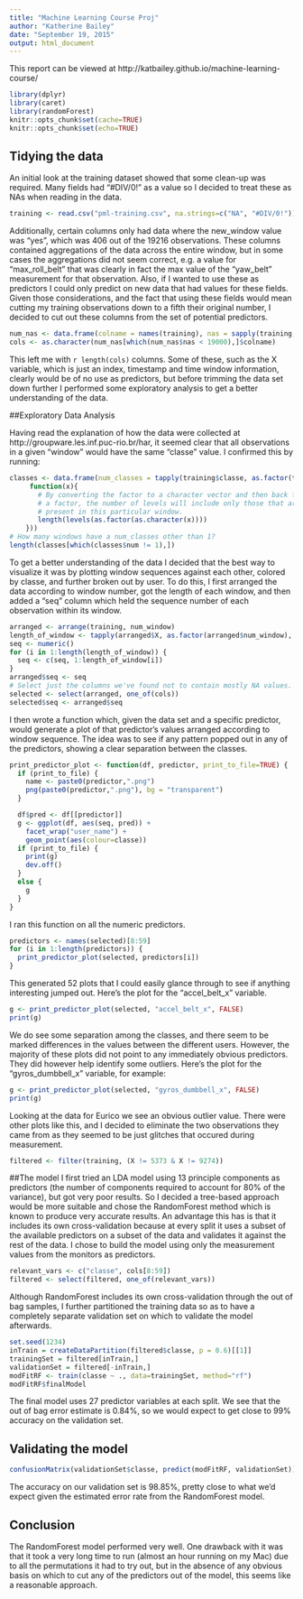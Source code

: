 ```yaml
---
title: "Machine Learning Course Proj"
author: "Katherine Bailey"
date: "September 19, 2015"
output: html_document
---
```

This report can be viewed at http://katbailey.github.io/machine-learning-course/

```r
library(dplyr)
library(caret)
library(randomForest)
knitr::opts_chunk$set(cache=TRUE)
knitr::opts_chunk$set(echo=TRUE)
```
## Tidying the data
An initial look at the training dataset showed that some clean-up was required. Many fields had "#DIV/0!" as a value so I decided to treat these as NAs when reading in the data.
```r
training <- read.csv("pml-training.csv", na.strings=c("NA", "#DIV/0!"))
```

Additionally, certain columns only had data where the new_window value was "yes", which was 406 out of the 19216 observations. These columns contained aggregations of the data across the entire window, but in some cases the aggregations did not seem correct, e.g. a value for "max_roll_belt" that was clearly in fact the max value of the "yaw_belt" measurement for that observation. Also, if I wanted to use these as predictors I could only predict on new data that had values for these fields. Given those considerations, and the fact that using these fields would mean cutting my training observations down to a fifth their original number, I decided to cut out these columns from the set of potential predictors.
```r
num_nas <- data.frame(colname = names(training), nas = sapply(training, function(x) { sum(is.na(x))}))
cols <- as.character(num_nas[which(num_nas$nas < 19000),]$colname)
```
This left me with `r length(cols)` columns. Some of these, such as the X variable, which is just an index, timestamp and time window information, clearly would be of no use as predictors, but before trimming the data set down further I performed some exploratory analysis to get a better understanding of the data.

##Exploratory Data Analysis

Having read the explanation of how the data were collected at http://groupware.les.inf.puc-rio.br/har, it seemed clear that all observations in a given "window" would have the same "classe" value. I confirmed this by running:
```r
classes <- data.frame(num_classes = tapply(training$classe, as.factor(training$num_window), 
     function(x){
       # By converting the factor to a character vector and then back to
       # a factor, the number of levels will include only those that are
       # present in this particular window.
       length(levels(as.factor(as.character(x))))
    }))
# How many windows have a num_classes other than 1?
length(classes[which(classes$num != 1),])
```

To get a better understanding of the data I decided that the best way to visualize it was by plotting window sequences against each other, colored by classe, and further broken out by user. To do this, I first arranged the data according to window number, got the length of each window, and then added a "seq" column which held the sequence number of each observation within its window.
```r
arranged <- arrange(training, num_window)
length_of_window <- tapply(arranged$X, as.factor(arranged$num_window), length)
seq <- numeric()
for (i in 1:length(length_of_window)) {
  seq <- c(seq, 1:length_of_window[i])
}
arranged$seq <- seq
# Select just the columns we've found not to contain mostly NA values.
selected <- select(arranged, one_of(cols))
selected$seq <- arranged$seq
```
I then wrote a function which, given the data set and a specific predictor, would generate a plot of that predictor's values arranged according to window sequence. The idea was to see if any pattern popped out in any of the predictors, showing a clear separation between the classes.

```r
print_predictor_plot <- function(df, predictor, print_to_file=TRUE) {
  if (print_to_file) {
    name <- paste0(predictor,".png")
    png(paste0(predictor,".png"), bg = "transparent")
  }

  df$pred <- df[[predictor]]
  g <- ggplot(df, aes(seq, pred)) + 
    facet_wrap("user_name") + 
    geom_point(aes(colour=classe))
  if (print_to_file) {
    print(g)
    dev.off()
  }
  else {
    g
  }
}
```
I ran this function on all the numeric predictors.
```r
predictors <- names(selected)[8:59]
for (i in 1:length(predictors)) {
  print_predictor_plot(selected, predictors[i])
}
```
This generated 52 plots that I could easily glance through to see if anything interesting jumped out. Here's the plot for the "accel_belt_x" variable.

```r
g <- print_predictor_plot(selected, "accel_belt_x", FALSE)
print(g)
```

We do see some separation among the classes, and there seem to be marked differences in the values between the different users. However, the majority of these plots did not point to any immediately obvious predictors. They did however help identify some outliers. Here's the plot for the "gyros_dumbbell_x" variable, for example:
```r
g <- print_predictor_plot(selected, "gyros_dumbbell_x", FALSE)
print(g)
```

Looking at the data for Eurico we see an obvious outlier value. There were other plots like this, and I decided to eliminate the two observations they came from as they seemed to be just glitches that occured during measurement.
```r
filtered <- filter(training, (X != 5373 & X != 9274))
```
##The model
I first tried an LDA model using 13 principle components as predictors (the number of components required to account for 80% of the variance), but got very poor results. So I decided a tree-based approach would be more suitable and chose the RandomForest method which is known to produce very accurate results. An advantage this has is that it includes its own cross-validation because at every split it uses a subset of the available predictors on a subset of the data and validates it against the rest of the data. I chose to build the model using only the measurement values from the monitors as predictors.

```r
relevant_vars <- c("classe", cols[8:59])
filtered <- select(filtered, one_of(relevant_vars))
```

Although RandomForest includes its own cross-validation through the out of bag samples, I further partitioned the training data so as to have a completely separate validation set on which to validate the model afterwards.

```r
set.seed(1234)
inTrain = createDataPartition(filtered$classe, p = 0.6)[[1]]
trainingSet = filtered[inTrain,]
validationSet = filtered[-inTrain,]
modFitRF <- train(classe ~ ., data=trainingSet, method="rf")
modFitRF$finalModel
```

The final model uses 27 predictor variables at each split. We see that the out of bag error estimate is 0.84%, so we would expect to get close to 99% accuracy on the validation set.

## Validating the model

```r
confusionMatrix(validationSet$classe, predict(modFitRF, validationSet))
```
The accuracy on our validation set is 98.85%, pretty close to what we'd expect given the estimated error rate from the RandomForest model.

## Conclusion
The RandomForest model performed very well. One drawback with it was that it took a very long time to run (almost an hour running on my Mac) due to all the permutations it had to try out, but in the absence of any obvious basis on which to cut any of the predictors out of the model, this seems like a reasonable approach.


